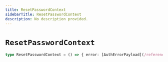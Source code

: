 ```yaml
---
title: ResetPasswordContext
sidebarTitle: ResetPasswordContext
description: No description provided.
---
```


# `ResetPasswordContext`

```ts
type ResetPasswordContext = () => { error: [AuthErrorPayload](/reference/deprecated/javascript/auth/types/auth-error-payload) | null }
```
